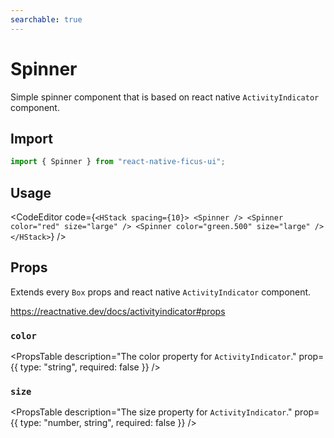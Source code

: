 ```yaml
---
searchable: true
---
```



# Spinner

Simple spinner component that is based on react native `ActivityIndicator` component.

## Import

```js
import { Spinner } from "react-native-ficus-ui";
```

## Usage

<CodeEditor code={`<HStack spacing={10}>
  <Spinner />
  <Spinner color="red" size="large" />
  <Spinner color="green.500" size="large" />
</HStack>`} />

## Props

Extends every `Box` props and react native `ActivityIndicator` component.

https://reactnative.dev/docs/activityindicator#props

### `color`
<PropsTable
  description="The color property for `ActivityIndicator`."
  prop={{ type: "string", required: false }}
/>

### `size`
<PropsTable
  description="The size property for `ActivityIndicator`."
  prop={{ type: "number, string", required: false }}
/>
